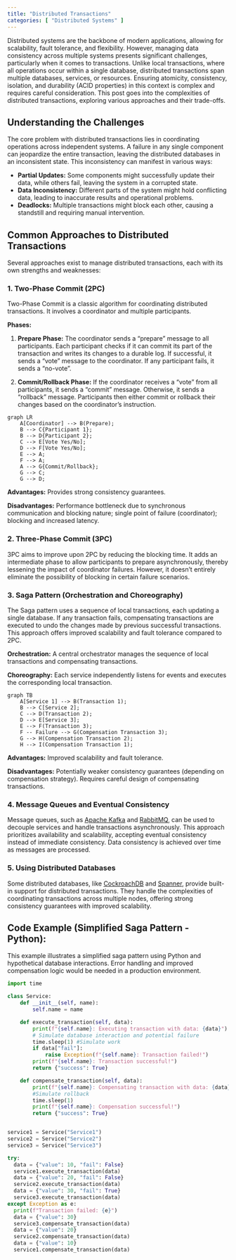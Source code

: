 ```yaml
---
title: "Distributed Transactions"
categories: [ "Distributed Systems" ]
---
```


Distributed systems are the backbone of modern applications, allowing for scalability, fault tolerance, and flexibility. However, managing data consistency across multiple systems presents significant challenges, particularly when it comes to transactions. Unlike local transactions, where all operations occur within a single database, distributed transactions span multiple databases, services, or resources. Ensuring atomicity, consistency, isolation, and durability (ACID properties) in this context is complex and requires careful consideration. This post goes into the complexities of distributed transactions, exploring various approaches and their trade-offs.

## Understanding the Challenges

The core problem with distributed transactions lies in coordinating operations across independent systems. A failure in any single component can jeopardize the entire transaction, leaving the distributed databases in an inconsistent state. This inconsistency can manifest in various ways:

-   **Partial Updates:** Some components might successfully update their data, while others fail, leaving the system in a corrupted state.
-   **Data Inconsistency:** Different parts of the system might hold conflicting data, leading to inaccurate results and operational problems.
-   **Deadlocks:** Multiple transactions might block each other, causing a standstill and requiring manual intervention.

## Common Approaches to Distributed Transactions

Several approaches exist to manage distributed transactions, each with its own strengths and weaknesses:

### 1. Two-Phase Commit (2PC)

Two-Phase Commit is a classic algorithm for coordinating distributed transactions. It involves a coordinator and multiple participants.

**Phases:**

1.  **Prepare Phase:** The coordinator sends a "prepare" message to all participants. Each participant checks if it can commit its part of the transaction and writes its changes to a durable log. If successful, it sends a "vote" message to the coordinator. If any participant fails, it sends a "no-vote".

2.  **Commit/Rollback Phase:** If the coordinator receives a "vote" from all participants, it sends a "commit" message. Otherwise, it sends a "rollback" message. Participants then either commit or rollback their changes based on the coordinator's instruction.

```mermaid
graph LR
    A[Coordinator] --> B(Prepare);
    B --> C{Participant 1};
    B --> D{Participant 2};
    C --> E[Vote Yes/No];
    D --> F[Vote Yes/No];
    E --> A;
    F --> A;
    A --> G{Commit/Rollback};
    G --> C;
    G --> D;
```

**Advantages:** Provides strong consistency guarantees.

**Disadvantages:** Performance bottleneck due to synchronous communication and blocking nature; single point of failure (coordinator); blocking and increased latency.

### 2. Three-Phase Commit (3PC)

3PC aims to improve upon 2PC by reducing the blocking time. It adds an intermediate phase to allow participants to prepare asynchronously, thereby lessening the impact of coordinator failures. However, it doesn't entirely eliminate the possibility of blocking in certain failure scenarios.

### 3. Saga Pattern (Orchestration and Choreography)

The Saga pattern uses a sequence of local transactions, each updating a single database. If any transaction fails, compensating transactions are executed to undo the changes made by previous successful transactions. This approach offers improved scalability and fault tolerance compared to 2PC.

**Orchestration:** A central orchestrator manages the sequence of local transactions and compensating transactions.

**Choreography:** Each service independently listens for events and executes the corresponding local transaction.

```mermaid
graph TB
    A[Service 1] --> B(Transaction 1);
    B --> C[Service 2];
    C --> D(Transaction 2);
    D --> E[Service 3];
    E --> F(Transaction 3);
    F -- Failure --> G(Compensation Transaction 3);
    G --> H(Compensation Transaction 2);
    H --> I(Compensation Transaction 1);

```

**Advantages:** Improved scalability and fault tolerance.

**Disadvantages:** Potentially weaker consistency guarantees (depending on compensation strategy). Requires careful design of compensating transactions.

### 4. Message Queues and Eventual Consistency

Message queues, such as [Apache Kafka](https://kafka.apache.org/) and [RabbitMQ](https://www.rabbitmq.com/), can be used to decouple services and handle transactions asynchronously. This approach prioritizes availability and scalability, accepting eventual consistency instead of immediate consistency. Data consistency is achieved over time as messages are processed.

### 5. Using Distributed Databases

Some distributed databases, like [CockroachDB](https://www.cockroachlabs.com/) and [Spanner](https://cloud.google.com/spanner/), provide built-in support for distributed transactions. They handle the complexities of coordinating transactions across multiple nodes, offering strong consistency guarantees with improved scalability.

## Code Example (Simplified Saga Pattern - Python):

This example illustrates a simplified saga pattern using Python and hypothetical database interactions. Error handling and improved compensation logic would be needed in a production environment.


``` python
import time

class Service:
    def __init__(self, name):
        self.name = name

    def execute_transaction(self, data):
        print(f"{self.name}: Executing transaction with data: {data}")
        # Simulate database interaction and potential failure
        time.sleep(1) #Simulate work
        if data["fail"]:
            raise Exception(f"{self.name}: Transaction failed!")
        print(f"{self.name}: Transaction successful!")
        return {"success": True}

    def compensate_transaction(self, data):
        print(f"{self.name}: Compensating transaction with data: {data}")
        #Simulate rollback
        time.sleep(1)
        print(f"{self.name}: Compensation successful!")
        return {"success": True}


service1 = Service("Service1")
service2 = Service("Service2")
service3 = Service("Service3")

try:
  data = {"value": 10, "fail": False}
  service1.execute_transaction(data)
  data = {"value": 20, "fail": False}
  service2.execute_transaction(data)
  data = {"value": 30, "fail": True}
  service3.execute_transaction(data)
except Exception as e:
  print(f"Transaction failed: {e}")
  data = {"value": 30}
  service3.compensate_transaction(data)
  data = {"value": 20}
  service2.compensate_transaction(data)
  data = {"value": 10}
  service1.compensate_transaction(data)
```